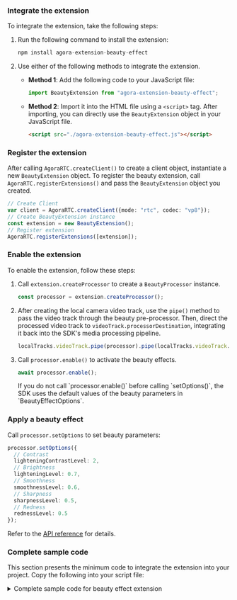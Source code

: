 
<PlatformWrapper platform="web">

### Integrate the extension

To integrate the extension, take the following steps:

1. Run the following command to install the extension:

    ```typescript
    npm install agora-extension-beauty-effect
    ```

1. Use either of the following methods to integrate the extension.

    - **Method 1**: Add the following code to your JavaScript file:

        ```typescript
        import BeautyExtension from "agora-extension-beauty-effect";
        ```

    - **Method 2**: Import it into the HTML file using a `<script>` tag. After importing, you can directly use the `BeautyExtension` object in your JavaScript file.

        ```html
        <script src="./agora-extension-beauty-effect.js"></script>
        ```

### Register the extension

After calling `AgoraRTC.createClient()` to create a client object, instantiate a new `BeautyExtension` object. To register the beauty extension, call `AgoraRTC.registerExtensions()` and pass the `BeautyExtension` object you created.

```typescript
// Create Client
var client = AgoraRTC.createClient({mode: "rtc", codec: "vp8"});
// Create BeautyExtension instance
const extension = new BeautyExtension();
// Register extension
AgoraRTC.registerExtensions([extension]);
```

### Enable the extension

To enable the extension, follow these steps:

1. Call `extension.createProcessor` to create a `BeautyProcessor` instance.

    ```typescript
    const processor = extension.createProcessor();
    ```

1. After creating the local camera video track, use the `pipe()` method to pass the video track through the beauty pre-processor. Then, direct the processed video track to `videoTrack.processorDestination`, integrating it back into the SDK's media processing pipeline.

    ```typescript
    localTracks.videoTrack.pipe(processor).pipe(localTracks.videoTrack.processorDestination);
    ```

1. Call `processor.enable()` to activate the beauty effects.

    ```typescript
    await processor.enable();
    ```

    <Admonition>
    If you do not call `processor.enable()` before calling `setOptions()`, the SDK uses the default values of the beauty parameters in `BeautyEffectOptions`.
    </Admonition>

### Apply a beauty effect

Call `processor.setOptions` to set beauty parameters:

```typescript
processor.setOptions({
  // Contrast
  lighteningContrastLevel: 2,
  // Brightness
  lighteningLevel: 0.7,
  // Smoothness
  smoothnessLevel: 0.6,
  // Sharpness
  sharpnessLevel: 0.5,
  // Redness
  rednessLevel: 0.5
});
```

Refer to the [API reference](#api-reference) for details.

### Complete sample code

This section presents the minimum code to integrate the <Vg k="RTEE_BEAUTY" /> extension into your project. Copy the following into your script file:

<details> 
<summary>Complete sample code for beauty effect extension</summary>
<CodeBlock language="js" showLineNumbers>
{`

// Create a Client
var client = AgoraRTC.createClient({mode: "rtc", codec: "vp8"});
// Create an instance of BeautyExtension
const extension = new BeautyExtension();
// Register the extension
AgoraRTC.registerExtensions([extension]);
// Create an instance of BeautyProcessor
const processor = extension.createProcessor();

var localTracks = {
  videoTrack: null,
  audioTrack: null
};

async function start() {
  // Create local microphone and camera tracks
  localTracks.audioTrack = localTracks.audioTrack ||
                           await AgoraRTC.createMicrophoneAudioTrack();
  localTracks.videoTrack = localTracks.videoTrack ||
                           await AgoraRTC.createCameraVideoTrack({cameraId: videoSelect.value, encoderConfig: '720p_2'});

  localTracks.videoTrack.play("local-player");

  if (processor && localTracks.videoTrack) {
    // Inject the extension into the SDK's video processing pipeline
    localTracks.videoTrack.pipe(processor).pipe(localTracks.videoTrack.processorDestination);
    // Enable beauty effects
    await processor.enable();
  }
}

// Set beauty parameters
async function setBeautyOptions() {
  processor.setOptions({
    lighteningContrastLevel: 2,
    lighteningLevel: 0.7,
    smoothnessLevel: 0.6,
    sharpnessLevel: 0.5,
    rednessLevel: 0.5
  });
}
`}
</CodeBlock>
</details> 

</PlatformWrapper>